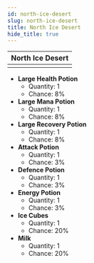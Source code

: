 ---
id: north-ice-desert
slug: north-ice-desert
title: North Ice Desert
hide_title: true
---


| North Ice Desert |
| :------------: |
| <MapIcon iconId="152"/> |

- **Large Health Potion**
	- Quantity: 1
	- Chance: 8%
- **Large Mana Potion**
	- Quantity: 1
	- Chance: 8%
- **Large Recovery Potion**
	- Quantity: 1
	- Chance: 8%
- **Attack Potion**
	- Quantity: 1
	- Chance: 3%
- **Defence Potion**
	- Quantity: 1
	- Chance: 3%
- **Energy Potion**
	- Quantity: 1
	- Chance: 3%
- **Ice Cubes**
	- Quantity: 1
	- Chance: 20%
- **Milk**
	- Quantity: 1
	- Chance: 20%

